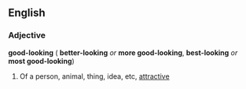 ==English==
===Adjective===
'''good-looking''' ({{compar}} '''better-looking''' ''or'' '''more good-looking''', {{superl}} '''best-looking''' ''or'' '''most good-looking''')

#Of a person, animal, thing, idea, etc, [[attractive]]